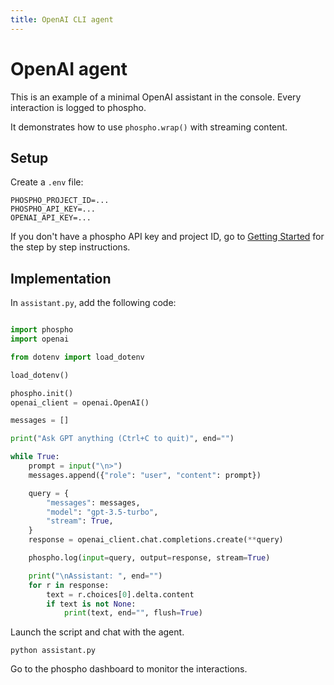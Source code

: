 ```yaml
---
title: OpenAI CLI agent
---
```


# OpenAI agent

This is an example of a minimal OpenAI assistant in the console. Every interaction is logged to phospho.

It demonstrates how to use `phospho.wrap()` with streaming content.

## Setup 

Create a `.env` file:
```
PHOSPHO_PROJECT_ID=...
PHOSPHO_API_KEY=...
OPENAI_API_KEY=...
```

If you don't have a phospho API key and project ID,  go to [Getting Started](/getting-started) for the step by step instructions.

## Implementation

In `assistant.py`, add the following code:

```python

import phospho
import openai

from dotenv import load_dotenv

load_dotenv()

phospho.init()
openai_client = openai.OpenAI()

messages = []

print("Ask GPT anything (Ctrl+C to quit)", end="")

while True:
    prompt = input("\n>")
    messages.append({"role": "user", "content": prompt})

    query = {
        "messages": messages,
        "model": "gpt-3.5-turbo",
        "stream": True,
    }
    response = openai_client.chat.completions.create(**query)

    phospho.log(input=query, output=response, stream=True)

    print("\nAssistant: ", end="")
    for r in response:
        text = r.choices[0].delta.content
        if text is not None:
            print(text, end="", flush=True)
```


Launch the script and chat with the agent. 

```
python assistant.py
```

Go to the phospho dashboard to monitor the interactions. 